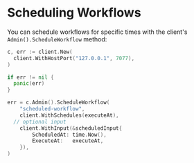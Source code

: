 # Scheduling Workflows

You can schedule workflows for specific times with the client's `Admin().ScheduleWorkflow` method:

```go
c, err := client.New(
  client.WithHostPort("127.0.0.1", 7077),
)

if err != nil {
  panic(err)
}

err = c.Admin().ScheduleWorkflow(
	"scheduled-workflow",
	client.WithSchedules(executeAt),
  // optional input
	client.WithInput(&scheduledInput{
		ScheduledAt: time.Now(),
		ExecuteAt:   executeAt,
	}),
)
```
